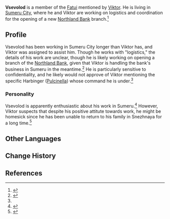 {{Character Infobox
|type             = Mentioned
|image            = NPC Vsevolod.png
|region           = Sumeru
|location         = None
|affiliation      = Fatui
|title            = 

|ancestry         = <!-- Clan/family -->
|father           = 
|mother           = 
|spouse           = 
|sibling          = 
|child            = 
|relative         = 

|dialoguereward   = 
}}
'''Vsevolod''' is a member of the [[Fatui]] mentioned by [[Viktor]]. He is living in [[Sumeru City]], where he and Viktor are working on logistics and coordination for the opening of a new [[Northland Bank]] branch.<ref name="EE">{{Ref/Quest|Equivalent Exchange Once More}}</ref>
<!--
==Location==
{{subst:#tag:gallery|
NPC Location {{subst:PAGENAME}}.png{{subst:!}}{{subst:PAGENAME}}'s location
NPC Location {{subst:PAGENAME}} Context.png{{subst:!}}Additional context
|hideaddbutton=true
|captionalign=center
}}
-->
==Profile==
<!-- Detailed story/lore information goes here. -->
Vsevolod has been working in Sumeru City longer than Viktor has, and Viktor was assigned to assist him. Though he works with "logistics," the details of his work are unclear, though he is likely working on opening a branch of the [[Northland Bank]], given that Viktor is handling the bank's business in Sumeru in the meantime.<ref>{{Ref/BB|Kalimi Exchange Bulletin Board|Northland Bank Notice}}</ref> He is particularly sensitive to confidentiality, and he likely would not approve of Viktor mentioning the specific Harbinger ([[Pulcinella]]) whose command he is under.<ref name="EE" />

===Personality===
Vsevolod is apparently enthusiastic about his work in Sumeru.<ref>{{Ref/NPC|Viktor|s=2}}</ref> However, Viktor suspects that despite his positive attitute towards work, he might be homesick since he has been unable to return to his family in Snezhnaya for a long time.<ref>{{Ref/Quest|Equivalent Exchange Once More|note=Second Commission #1}}</ref>
<!--
===Appearance===
<!~~ Keep appearance section short and concise. Limit to 2 paragraphs with 3-4 sentences each. ~~>
''(To be added.)''

==Quests and Events==
{{Quests and Events}}

==Idle Quotes==
{{Dialogue start}}
: {{DIcon|Idle}} (Text)
:: {{A|VO {{subst:PAGENAME}} 01.ogg}} "(Text)"
{{Dialogue end}}

==Dialogue==
{{Dialogue start}}
:'''{{subst:PAGENAME}}:'''
:{{DIcon}}
{{Dialogue end}}

==Event Dialogue==
===Event Name===
{{Dialogue start}}
:'''{{subst:PAGENAME}}:'''
{{Dialogue end}}

==Trivia==
* 
-->
==Other Languages==
{{Other Languages
|default_hidden = 1
|en      = Mr. Vsevolod
|zhs     = 弗谢沃洛德先生
|zhs_rm  = Fúxièwòluòdé-xiānshēng
|zht     = 弗謝沃洛德先生
|zht_rm  = Fúxièwòluòdé-xiānshēng
|ja      = フセヴォロドさん
|ja_rm   = Fusevorodo-san
|ko      = 프세볼로트 씨
|ko_rm   = Peusebolloteu Ssi
|es      = Sr. Vsevolod
|fr      = Monsieur Vsevolod
|ru      = Господин Всеволод
|th      = คุณ Vsevolod
|vi      = Ngài Vsevolod
|de      = Herr Vsevolod
|id      = Tuan Vsevolod
|pt      = Sr. Vsevolod
|tr      = Vsevolod
|it      = Vsevolod
}}

==Change History==
{{Change History|introduced=3.0}}

==References==
{{Reflist}}